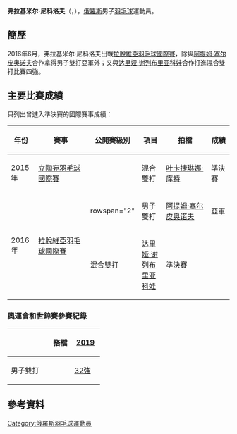 {{noteTA|G1=Badminton}}
{{Infobox 羽球選手
| playername              = 弗拉基米尔·尼科洛夫<br />{{lang|ru|Владимир Николов}}<br /><small>({{lang|en|Vladimir Nikulov}})</small>
| image                   = 
| size                    = 
| caption                 = 
| birth_name              = 
| date_of_birth           = {{birth_date_and_age|1995|4|13}}
| place_of_birth          = 
| height                  = 
| weight                  = 
| event                   = 男子雙打、混合雙打
| country                 = {{RUS}}
| years_started           =
| handedness              = 
| coach                   = 
| highest_ranking         = 第182位<br/>（混雙-[[达里娅·谢列布里亚科娃|谢列布里亚科娃]]）
| date_of_highest_ranking = 2016年11月24日 <ref name="ranking">{{en}}[http://bwfcontent.tournamentsoftware.com/ranking/player.aspx?id=12463&player=1340693 BWF World Ranking - Ranking of Vladimir NIKULOV (55871)]</ref>
| current_ranking         = 第316位<br/>（男雙-[[阿提姆·塞尔皮奥诺夫|塞尔皮奥诺夫]]）<br/>第191位<br/>（混雙-[[达里娅·谢列布里亚科娃|谢列布里亚科娃]]）<br/>第1288位（混雙-[[阿纳斯塔西娅·塞梅诺娃|塞梅诺娃]]）
| date_of_current_ranking = 2016年12月8日<ref>{{en}}[http://bwfcontent.tournamentsoftware.com/ranking/category.aspx?id=12404&category=474 BWF World Ranking - BWF世界排名榜 (12/8/2016) - Men's doubles] {{Wayback|url=http://bwfcontent.tournamentsoftware.com/ranking/category.aspx?id=12404&category=474 |date=20181001122904 }}</ref><ref>{{en}}[http://bwfcontent.tournamentsoftware.com/ranking/category.aspx?id=12404&category=476 BWF World Ranking - BWF世界排名榜 (12/8/2016) - Mixed doubles] {{Wayback|url=http://bwfcontent.tournamentsoftware.com/ranking/category.aspx?id=12404&category=476 |date=20181001122220 }}</ref>
| played                  = 12勝–16負（男單）<br/>23勝–17負（男雙）<br/>28勝–18負（混雙）
| titles                  = 
| bwf_profile             = 1E41DE1A-81AA-4683-A685-A708CF4C006A
| bwf_id                  = 55871
| updated                 = 2016年12月9日
}}
{{MedalTableTop}}
{{MedalSport | 男子[[羽毛球|羽毛球]]}}
{{MedalCountry | {{RUS}}}}
{{MedalBottom}}
'''弗拉基米尔·尼科洛夫'''（{{lang-ru|'''Владимир Николов'''}}，{{bd|1995年|4月13日||}}），[[俄羅斯|俄羅斯]]男子[[羽毛球|羽毛球]]運動員。

== 簡歷 ==
2016年6月，弗拉基米尔·尼科洛夫出戰[[2016年拉脫維亞羽毛球國際賽|拉脫維亞羽毛球國際賽]]，除與[[阿提姆·塞尔皮奥诺夫|阿提姆·塞尔皮奥诺夫]]合作拿得男子雙打亞軍外；又與[[达里娅·谢列布里亚科娃|达里娅·谢列布里亚科娃]]合作打進混合雙打比賽四強。

==主要比賽成績==
只列出曾進入準決賽的國際賽事成績：
{| class=wikitable style="text-align:center; font-size:small;" 
!width="50"|年份
!width="180"|賽事
!width="80"|公開賽級別
!width="60"|項目
!width="150"|拍檔
!width="50"|成績
|-
!rowspan="1"|2015年
|[[2015年立陶宛羽毛球國際賽|立陶宛羽毛球國際賽]]
|{{BWFFS}}
|混合雙打
|[[叶卡捷琳娜·库特|叶卡捷琳娜·库特]]
|bgcolor="#b8860b"|準決賽
|-
!rowspan="2"|2016年
|rowspan="2"|[[2016年拉脫維亞羽毛球國際賽|拉脫維亞羽毛球國際賽]]
|rowspan="2" {{BWFFS}}
|男子雙打
|[[阿提姆·塞尔皮奥诺夫|阿提姆·塞尔皮奥诺夫]]
|bgcolor="silver"|亞軍
|-
|混合雙打
|[[达里娅·谢列布里亚科娃|达里娅·谢列布里亚科娃]]
|bgcolor="#b8860b"|準決賽
|}
{{BWF賽事級別索引}}

===奧運會和世錦賽參賽紀錄===
{| class=wikitable style="text-align:center; font-size:small;" 
!
!搭檔
!width="50"|[[2019年世界羽毛球錦標賽|2019]]
|-
!width="80"|男子雙打
|align="left"|{{nowrap|[[阿提姆·塞爾皮奧諾夫|阿提姆·塞爾皮奧諾夫]]}}
|[[2019年世界羽毛球錦標賽男子雙打項目|32強]]
|}

== 參考資料 ==
{{Reflist}}

{{DEFAULTSORT:Nikulov, Vladimir}}
[[Category:俄羅斯羽毛球運動員|Category:俄羅斯羽毛球運動員]]